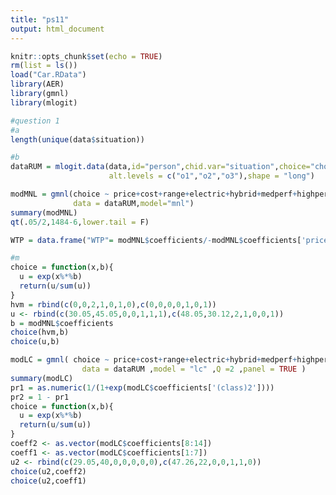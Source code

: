 ---
title: "ps11"
output: html_document
---

```{r setup, include=FALSE}
knitr::opts_chunk$set(echo = TRUE)
rm(list = ls())
load("Car.RData")
library(AER)
library(gmnl)
library(mlogit)
```



```{r cars}
#question 1
#a
length(unique(data$situation))

#b
dataRUM = mlogit.data(data,id="person",chid.var="situation",choice="choice",
                      alt.levels = c("o1","o2","o3"),shape = "long")

modMNL = gmnl(choice ~ price+cost+range+electric+hybrid+medperf+highperf | 0,
              data = dataRUM,model="mnl")
summary(modMNL)
qt(.05/2,1484-6,lower.tail = F)

WTP = data.frame("WTP"= modMNL$coefficients/-modMNL$coefficients['price'])

#m
choice = function(x,b){
  u = exp(x%*%b)
  return(u/sum(u))
}
hvm = rbind(c(0,0,2,1,0,1,0),c(0,0,0,0,1,0,1))
u <- rbind(c(30.05,45.05,0,0,1,1,1),c(48.05,30.12,2,1,0,0,1))
b = modMNL$coefficients
choice(hvm,b)
choice(u,b)
```

```{r}
modLC = gmnl( choice ~ price+cost+range+electric+hybrid+medperf+highperf | 0 | 0 | 0 | 1 ,
                data = dataRUM ,model = "lc" ,Q =2 ,panel = TRUE )
summary(modLC)
pr1 = as.numeric(1/(1+exp(modLC$coefficients['(class)2'])))
pr2 = 1 - pr1
choice = function(x,b){
  u = exp(x%*%b)
  return(u/sum(u))
}
coeff2 <- as.vector(modLC$coefficients[8:14])
coeff1 <- as.vector(modLC$coefficients[1:7])
u2 <- rbind(c(29.05,40,0,0,0,0,0),c(47.26,22,0,0,1,1,0))
choice(u2,coeff2)
choice(u2,coeff1)
```

